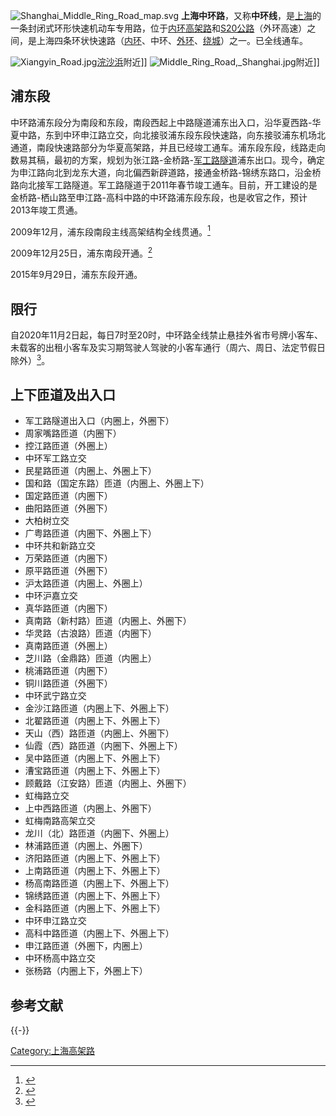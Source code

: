 [[File:Shanghai_Middle_Ring_Road_map.svg|thumb]]
'''上海中环路'''，又称'''中环线'''，是[[上海市|上海]]的一条封闭式环形快速机动车专用路，位于[[上海内环线|内环高架路]]和[[上海外环高速公路|S20公路]]（外环高速）之间，是上海四条环状快速路（[[上海内环线|内环]]、中环、[[上海外环高速公路|外环]]、[[上海绕城高速公路|绕城]]）之一。已全线通车。

[[File:Xiangyin_Road.jpg|thumb]][[浣沙浜|浣沙浜]]附近]]
[[File:Middle_Ring_Road,_Shanghai.jpg|thumb]]附近]]

== 浦东段 ==
中环路浦东段分为南段和东段，南段西起上中路隧道浦东出入口，沿华夏西路-华夏中路，东到中环申江路立交，向北接驳浦东段东段快速路，向东接驳浦东机场北通道，南段快速路部分为华夏高架路，并且已经竣工通车。浦东段东段，线路走向数易其稿，最初的方案，规划为张江路-金桥路-[[军工路隧道|军工路隧道]]浦东出口。现今，确定为申江路向北到龙东大道，向北偏西新辟道路，接通金桥路-锦绣东路口，沿金桥路向北接军工路隧道。军工路隧道于2011年春节竣工通车。目前，开工建设的是金桥路-栖山路至申江路-高科中路的中环路浦东段东段，也是收官之作，预计2013年竣工贯通。

2009年12月，浦东段南段主线高架结构全线贯通。<ref>{{cite web | title = 中环线浦东段南段、机场北通道工程主线高架结构全线贯通(原载《青年报》) | publisher = why.eastday.com | date = 2009-12-11 | url = http://why.eastday.com/q/20091211/u1a666838.html | accessdate = 2009-12-11 | language = zh | archive-date = 2014-03-19 | archive-url = https://web.archive.org/web/20140319103643/http://why.eastday.com/q/20091211/u1a666838.html | dead-url = yes }}</ref>

2009年12月25日，浦东南段开通。<ref>{{cite web | title = 中环路浦东段南段今晚10点通车(原载《青年报》) | publisher = why.eastday.com | date = 2009-12-25 | url = http://why.eastday.com/q/20091225/u1a673476.html | accessdate = 2009-12-25 | language = zh | archive-date = 2012-03-28 | archive-url = https://web.archive.org/web/20120328053517/http://why.eastday.com/q/20091225/u1a673476.html | dead-url = yes }}</ref>

2015年9月29日，浦东东段开通。

== 限行 ==
自2020年11月2日起，每日7时至20时，中环路全线禁止悬挂外省市号牌小客车、未载客的出租小客车及实习期驾驶人驾驶的小客车通行（周六、周日、法定节假日除外）<ref>{{cite news |author1=吴崇远 |author2=刘俏言 |title=上海出台新规：除周六、周日和全民假日外，外地号牌车辆每天7时—20时高架限行 |url=http://www.xinhuanet.com/2020-11/04/c_1126694335.htm |accessdate=2020-11-15 |work=钱江晚报 |date=2020-11-04 |archive-date=2020-11-15 |archive-url=https://web.archive.org/web/20201115172911/http://www.xinhuanet.com/2020-11/04/c_1126694335.htm |dead-url=no }}</ref>。

== 上下匝道及出入口 ==
*军工路隧道出入口（内圈上，外圈下）
*周家嘴路匝道（内圈下）
*控江路匝道（外圈上）
*中环军工路立交
*民星路匝道（内圈上、外圈上下）
*国和路（国定东路）匝道（内圈上、外圈上下）
*国定路匝道（内圈下）
*曲阳路匝道（外圈下）
*大柏树立交
*广粤路匝道（内圈下、外圈上下）
*中环共和新路立交
*万荣路匝道（内圈下）
*原平路匝道（外圈下）
*沪太路匝道（内圈上、外圈上）
*中环沪嘉立交
*真华路匝道（内圈下）
*真南路（新村路）匝道（内圈上、外圈下）
*华灵路（古浪路）匝道（内圈下）
*真南路匝道（外圈上）
*芝川路（金鼎路）匝道（内圈上）
*桃浦路匝道（内圈下）
*铜川路匝道（外圈下）
*中环武宁路立交
*金沙江路匝道（内圈上下、外圈上下）
*北翟路匝道（内圈上下、外圈上下）
*天山（西）路匝道（内圈上、外圈下）
*仙霞（西）路匝道（内圈下、外圈上下）
*吴中路匝道（内圈上下、外圈上下）
*漕宝路匝道（内圈上下、外圈上下）
*顾戴路（江安路）匝道（内圈上、外圈下）
*虹梅路立交
*上中西路匝道（内圈上、外圈下）
*虹梅南路高架立交
*龙川（北）路匝道（内圈下、外圈上）
*林浦路匝道（内圈上、外圈下）
*济阳路匝道（内圈上下、外圈上下）
*上南路匝道（内圈上下、外圈上下）
*杨高南路匝道（内圈上下、外圈上下）
*锦绣路匝道（内圈上下、外圈上下）
*金科路匝道（内圈上下、外圈上下）
*中环申江路立交
*高科中路匝道（内圈上下、外圈上下）
*申江路匝道（外圈下，内圈上）
*中环杨高中路立交
*张杨路（内圈上下，外圈上下）

== 参考文献 ==
{{Reflist}}

{{-}}
{{上海城市快速道路}}

[[Category:上海高架路|Category:上海高架路]]